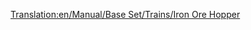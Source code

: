 [[Translation:en/Manual/Base Set/Trains/Iron Ore Hopper]]
{{es/Manual/Base Set/Trains/Vagones|Imagen=[[File:en/Manual/Base Set/Trains/Ironorehopper.png]]
|Nombre=Vagoneta de Mineral de Hierro
|PrecioNormal=2.796 € (1.398 £)
|PesoNormal=19 / 49 t
|CapacidadNormal=30 t de mineral de hierro
|PrecioMono="
|PesoMono=19 / 54 t
|CapacidadMono=35 t de mineral de hierro
|PrecioMag="
|PesoMag=19 / 56 t
|CapacidadMag=37 t de mineral de hierro
|Descripción=La '''vagoneta de mineral de hierro''' puede transportar [[es/Manual/Base Set/Cargos/Mineral de hierro|mineral de hierro]] desde las [[es/Manual/Base Set/Industries/Mina de hierro|minas de hierro]] hasta la [[es/Manual/Base Set/Industries/Acería|acería]]. Sólo está disponible en el clima [[es/Manual/Clima#templado|templado]].
}}